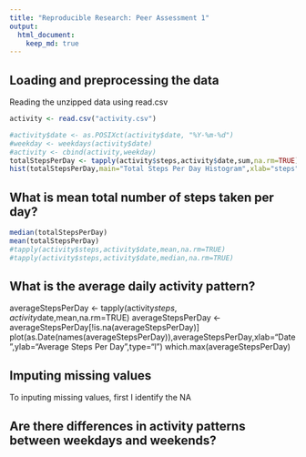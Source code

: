 ```yaml
---
title: "Reproducible Research: Peer Assessment 1"
output: 
  html_document:
    keep_md: true
---
```


## Loading and preprocessing the data
Reading the unzipped data using read.csv
```r
activity <- read.csv("activity.csv")

#activity$date <- as.POSIXct(activity$date, "%Y-%m-%d")
#weekday <- weekdays(activity$date)
#activity <- cbind(activity,weekday)
totalStepsPerDay <- tapply(activity$steps,activity$date,sum,na.rm=TRUE)
hist(totalStepsPerDay,main="Total Steps Per Day Histogram",xlab="steps",col = "red",breaks = seq(0,25000, by=2500),ylim=c(0,20))
```

## What is mean total number of steps taken per day?

```r
median(totalStepsPerDay)
mean(totalStepsPerDay)
#tapply(activity$steps,activity$date,mean,na.rm=TRUE)
#tapply(activity$steps,activity$date,median,na.rm=TRUE)

```

## What is the average daily activity pattern?
averageStepsPerDay <- tapply(activity$steps,activity$date,mean,na.rm=TRUE)
averageStepsPerDay <- averageStepsPerDay[!is.na(averageStepsPerDay)]
plot(as.Date(names(averageStepsPerDay)),averageStepsPerDay,xlab="Date",ylab="Average Steps Per Day",type="l")
which.max(averageStepsPerDay)

## Imputing missing values
To inputing missing values, first I identify the NA


## Are there differences in activity patterns between weekdays and weekends?
